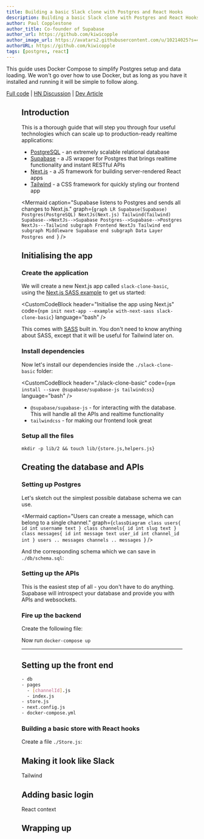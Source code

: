 ```yaml
---
title: Building a basic Slack clone with Postgres and React Hooks
description: Building a basic Slack clone with Postgres and React Hooks
author: Paul Copplestone
author_title: Co-founder of Supabase
author_url: https://github.com/kiwicopple
author_image_url: https://avatars2.githubusercontent.com/u/10214025?s=400&u=c6775be2ae667e2acae3ccd347fed62bb3f5b3e7&v=4
authorURL: https://github.com/kiwicopple
tags: [postgres, react]
---
```



<div className="alert alert--warning" role="alert">
This guide uses Docker Compose to simplify Postgres setup and data loading. 
We won't go over how to use Docker, but as long as you have it installed and running it will be simple to follow along.
</div>

[Full code](https://github.com/supabase/supabase/blob/master/examples/slack-clone-basic/README.md) | 
[HN Discussion](https://new.ycombinator.com) | 
[Dev Article](https://dev.to)

<Figure
  src="https://media.giphy.com/media/J07U8iblJhlKDqZOxV/source.gif"
  alt="Slack Clone"
  caption="A simple Next.js app that reacts to changes in your Postgres database."
/>


## Introduction

This is a thorough guide that will step you through four useful technologies which can scale up to production-ready realtime applications:

- [PostgreSQL](https://www.postgresql.org) - an extremely scalable relational database
- [Supabase](https://supabase.io) - a JS wrapper for Postgres that brings realtime functionality and instant RESTful APIs 
- [Next.js](https://nextjs.org/) - a JS framework for building server-rendered React apps
- [Tailwind](https://tailwindcss.com/) - a CSS framework for quickly styling our frontend app 

<Mermaid
caption="Supabase listens to Postgres and sends all changes to Next.js."
graph={`graph LR
Supabase(Supabase)
Postgres(PostgreSQL)
NextJs(Next.js)
Tailwind(Tailwind)
Supabase-->NextJs-->Supabase
Postgres-->Supabase-->Postgres
NextJs---Tailwind
subgraph Frontend
NextJs
Tailwind
end
subgraph Middleware
Supabase
end
subgraph Data Layer
Postgres
end
`}
/>


## Initialising the app 

### Create the application

We will create a new Next.js app called `slack-clone-basic`, using the [Next.js SASS example](https://github.com/zeit/next.js/tree/master/examples/with-next-sass) to get us started:


<CustomCodeBlock
header="Initialise the app using Next.js"
code={`
npm init next-app --example with-next-sass slack-clone-basic
`}
language="bash"
/>


This comes with [SASS](https://duckduckgo.com/?q=sass+css&t=ffab&ia=web) built in. You don't need to know anything about SASS, except that it will be useful for Tailwind later on.


### Install dependencies

Now let's install our dependencies inside the `./slack-clone-basic` folder:

<CustomCodeBlock
header="./slack-clone-basic"
code={`
npm install --save @supabase/supabase-js tailwindcss
`}
language="bash"
/>

- `@supabase/supabase-js` - for interacting with the database. This will handle all the APIs and realtime functionality
- `tailwindcss` - for making our frontend look great


### Setup all the files

```
mkdir -p lib/2 && touch lib/{store.js,helpers.js}
```


## Creating the database and APIs

### Setting up Postgres

Let's sketch out the simplest possible database schema we can use.

<Mermaid
caption="Users can create a message, which can belong to a single channel."
graph={`classDiagram
class users{
  id int
  username text
}
class channels{
  id int
  slug text
}
class messages{
  id int
  message text
  user_id int
  channel_id int
}
users .. messages
channels .. messages
`}
/>

And the corresponding schema which we can save in `./db/schema.sql`:

<CustomCodeBlock
header="~/db/schema.sql"
code={Snippets.schema}
language="sql"
/>



### Setting up the APIs

This is the easiest step of all - you don't have to do anything. Supabase will introspect your database and provide you with APIs and websockets.


### Fire up the backend

Create the following file:

<CustomCodeBlock
header="~/docker-compose.yml"
code={Snippets.dockerfile}
language="yml"
/>

Now run `docker-compose up`

----





## Setting up the front end


```bash
- db
- pages
  - [channelId].js
  - index.js
- store.js
- next.config.js
- docker-compose.yml
```


### Building a basic store with React hooks

Create a file  `./Store.js`:

<CustomCodeBlock
header="~/lib/Store.js"
code={Snippets.store1}
language="js"
/>



## Making it look like Slack

Tailwind

## Adding basic login

React context

## Wrapping up


